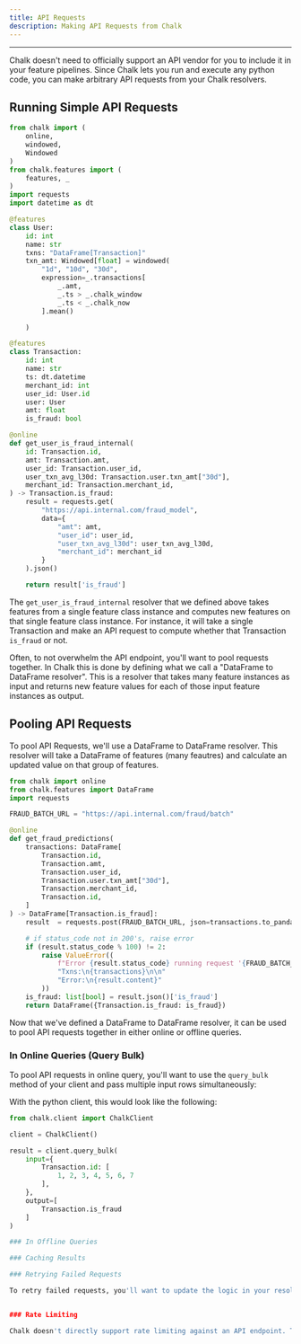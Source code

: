 ```yaml
---
title: API Requests
description: Making API Requests from Chalk
---
```



---

Chalk doesn't need to officially support an API vendor for you to
include it in your feature pipelines. Since Chalk lets you run and
execute any python code, you can make arbitrary API requests from your
Chalk resolvers.

## Running Simple API Requests



```python
from chalk import (
    online,
    windowed,
    Windowed
)
from chalk.features import (
    features, _
)
import requests
import datetime as dt

@features
class User:
    id: int
    name: str
    txns: "DataFrame[Transaction]"
    txn_amt: Windowed[float] = windowed(
        "1d", "10d", "30d",
        expression=_.transactions[
            _.amt,
            _.ts > _.chalk_window
            _.ts < _.chalk_now
        ].mean()

    )

@features
class Transaction:
    id: int
    name: str
    ts: dt.datetime
    merchant_id: int
    user_id: User.id
    user: User
    amt: float
    is_fraud: bool

@online
def get_user_is_fraud_internal(
    id: Transaction.id,
    amt: Transaction.amt,
    user_id: Transaction.user_id,
    user_txn_avg_l30d: Transaction.user.txn_amt["30d"],
    merchant_id: Transaction.merchant_id,
) -> Transaction.is_fraud:
    result = requests.get(
        "https://api.internal.com/fraud_model",
        data={
            "amt": amt,
            "user_id": user_id,
            "user_txn_avg_l30d": user_txn_avg_l30d,
            "merchant_id": merchant_id
        }
    ).json()

    return result['is_fraud']
```

The `get_user_is_fraud_internal` resolver that we defined above takes features from a single feature class instance and computes new features on that single feature class instance.
For instance, it will take a single Transaction and make an API request to compute whether that Transaction `is_fraud` or not.

Often, to not overwhelm the API endpoint, you'll want to pool requests together. In Chalk this is done by defining what we call a  "DataFrame to DataFrame resolver". This is a resolver that takes many feature instances as input and returns new feature values for each of those input feature instances as output.

## Pooling API Requests

To pool API Requests, we'll use a DataFrame to DataFrame resolver. This resolver will take a DataFrame of features (many feautres) and calculate an updated value on that group of features.

```python
from chalk import online
from chalk.features import DataFrame
import requests

FRAUD_BATCH_URL = "https://api.internal.com/fraud/batch"

@online
def get_fraud_predictions(
    transactions: DataFrame[
        Transaction.id,
        Transaction.amt,
        Transaction.user_id,
        Transaction.user.txn_amt["30d"],
        Transaction.merchant_id,
        Transaction.id,
    ]
) -> DataFrame[Transaction.is_fraud]:
    result  = requests.post(FRAUD_BATCH_URL, json=transactions.to_pandas().to_json())

    # if status_code not in 200's, raise error
    if (result.status_code % 100) != 2:
        raise ValueError((
            f"Error {result.status_code} running request '{FRAUD_BATCH_URL}' with inputs:\n"
            "Txns:\n{transactions}\n\n"
            "Error:\n{result.content}"
        ))
    is_fraud: list[bool] = result.json()['is_fraud']
    return DataFrame({Transaction.is_fraud: is_fraud})
```

Now that we've defined a DataFrame to DataFrame resolver, it can be used to pool API requests together in either
online or offline queries.

### In Online Queries (Query Bulk)

To pool API requests in online query, you'll want to use the `query_bulk` method of your client and pass multiple
input rows simultaneously:


With the python client, this would look like the following:

```python
from chalk.client import ChalkClient

client = ChalkClient()

result = client.query_bulk(
    input={
        Transaction.id: [
            1, 2, 3, 4, 5, 6, 7
        ],
    },
    output=[
        Transaction.is_fraud
    ]
)

### In Offline Queries

### Caching Results

### Retrying Failed Requests

To retry failed requests, you'll want to update the logic in your resolver to handle errors:


### Rate Limiting

Chalk doesn't directly support rate limiting against an API endpoint. That said, you can monitor and alert on the amount that you are calling a resolver


